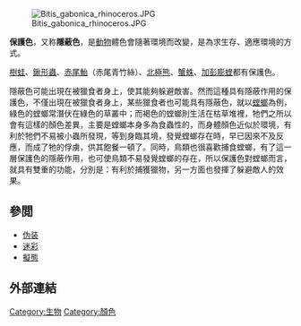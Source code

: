 [[File:Bitis_gabonica_rhinoceros.JPG|thumb]]

'''保護色'''，又称'''隱蔽色'''，是[[動物|動物]]體色會隨著環境而改變，是為求生存、適應環境的方式。

[[樹蛙|樹蛙]]、[[鍬形蟲|鍬形蟲]]、[[赤尾鮐|赤尾鮐]]（赤尾青竹絲）、[[北極熊|北極熊]]、[[蟹蛛|蟹蛛]]、[[加彭膨蝰|加彭膨蝰]]都有保護色。

隱蔽色可能出現在被獵食者身上，使其能夠躲避敵害。然而這種具有隱蔽作用的保護色，不僅出現在被獵食者身上，某些獵食者也可能具有隱蔽色，就以[[螳螂|螳螂]]為例，綠色的螳螂常潛伏在綠色的草叢中；而褐色的螳螂則生活在枯草堆裡，牠們之所以會有這樣的顏色差異，主要是螳螂本身多為食蟲性的，而身體顏色近似於環境，有利於牠們不易被小蟲所發現，等到身臨其境，發覺螳螂存在時，早已因來不及反應，而成了牠的俘虜，供其飽餐一頓了。同時，鳥類也很喜歡捕食螳螂，有了這一層保護色的隱蔽作用，也可使鳥類不易發覺螳螂的存在，所以保護色對螳螂而言，就具有雙重的功能，分別是：有利於捕獲獵物，另一方面也發揮了躲避敵人的效果。

==參閲==
* [[伪装|伪装]]
* [[迷彩|迷彩]]
* [[擬態|擬態]]

==外部連結==
{{commonscat|Crypsis}}

{{Evo ecol|state=collapsed}}
{{顏色主題|state=collapsed}}

[[Category:生物|Category:生物]]
[[Category:顏色|Category:顏色]]